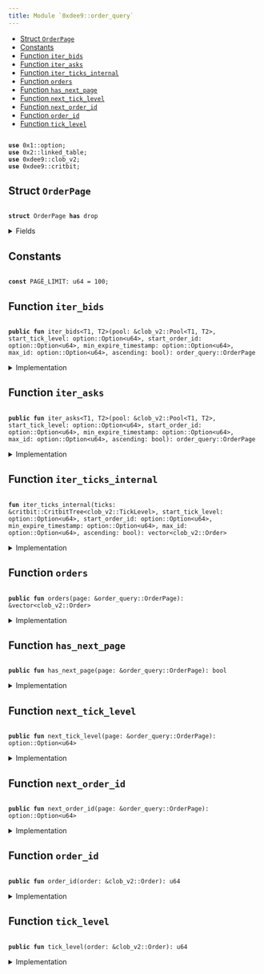 ```yaml
---
title: Module `0xdee9::order_query`
---
```




-  [Struct `OrderPage`](#0xdee9_order_query_OrderPage)
-  [Constants](#@Constants_0)
-  [Function `iter_bids`](#0xdee9_order_query_iter_bids)
-  [Function `iter_asks`](#0xdee9_order_query_iter_asks)
-  [Function `iter_ticks_internal`](#0xdee9_order_query_iter_ticks_internal)
-  [Function `orders`](#0xdee9_order_query_orders)
-  [Function `has_next_page`](#0xdee9_order_query_has_next_page)
-  [Function `next_tick_level`](#0xdee9_order_query_next_tick_level)
-  [Function `next_order_id`](#0xdee9_order_query_next_order_id)
-  [Function `order_id`](#0xdee9_order_query_order_id)
-  [Function `tick_level`](#0xdee9_order_query_tick_level)


<pre><code>
<b>use</b> <Link href="../move-stdlib/option.md#0x1_option">0x1::option</Link>;
<b>use</b> <Link href="../iota-framework/linked_table.md#0x2_linked_table">0x2::linked_table</Link>;
<b>use</b> <Link href="clob_v2.md#0xdee9_clob_v2">0xdee9::clob_v2</Link>;
<b>use</b> <Link href="critbit.md#0xdee9_critbit">0xdee9::critbit</Link>;
</code></pre>



<Link id="0xdee9_order_query_OrderPage"></Link>

## Struct `OrderPage`



<pre><code>
<b>struct</b> <Link href="order_query.md#0xdee9_order_query_OrderPage">OrderPage</Link> <b>has</b> drop
</code></pre>



<details>
<summary>Fields</summary>


<dl>
<dt>
<code>
orders: <Link href="../move-stdlib/vector.md#0x1_vector">vector</Link>&lt;<Link href="clob_v2.md#0xdee9_clob_v2_Order">clob_v2::Order</Link>&gt;</code>
</dt>
<dd>

</dd>
<dt>
<code>
has_next_page: bool</code>
</dt>
<dd>

</dd>
<dt>
<code>
next_tick_level: <Link href="../move-stdlib/option.md#0x1_option_Option">option::Option</Link>&lt;u64&gt;</code>
</dt>
<dd>

</dd>
<dt>
<code>
next_order_id: <Link href="../move-stdlib/option.md#0x1_option_Option">option::Option</Link>&lt;u64&gt;</code>
</dt>
<dd>

</dd>
</dl>


</details>

<Link id="@Constants_0"></Link>

## Constants


<Link id="0xdee9_order_query_PAGE_LIMIT"></Link>



<pre><code>
<b>const</b> <Link href="order_query.md#0xdee9_order_query_PAGE_LIMIT">PAGE_LIMIT</Link>: u64 = 100;
</code></pre>



<Link id="0xdee9_order_query_iter_bids"></Link>

## Function `iter_bids`



<pre><code>
<b>public</b> <b>fun</b> <Link href="order_query.md#0xdee9_order_query_iter_bids">iter_bids</Link>&lt;T1, T2&gt;(pool: &<Link href="clob_v2.md#0xdee9_clob_v2_Pool">clob_v2::Pool</Link>&lt;T1, T2&gt;, start_tick_level: <Link href="../move-stdlib/option.md#0x1_option_Option">option::Option</Link>&lt;u64&gt;, start_order_id: <Link href="../move-stdlib/option.md#0x1_option_Option">option::Option</Link>&lt;u64&gt;, min_expire_timestamp: <Link href="../move-stdlib/option.md#0x1_option_Option">option::Option</Link>&lt;u64&gt;, max_id: <Link href="../move-stdlib/option.md#0x1_option_Option">option::Option</Link>&lt;u64&gt;, ascending: bool): <Link href="order_query.md#0xdee9_order_query_OrderPage">order_query::OrderPage</Link>
</code></pre>



<details>
<summary>Implementation</summary>


<pre><code>
<b>public</b> <b>fun</b> <Link href="order_query.md#0xdee9_order_query_iter_bids">iter_bids</Link>&lt;T1, T2&gt;(
    pool: &Pool&lt;T1, T2&gt;,
    // tick level <b>to</b> start from
    start_tick_level: Option&lt;u64&gt;,
    // order id within that tick level <b>to</b> start from
    start_order_id: Option&lt;u64&gt;,
    // <b>if</b> provided, do not <b>include</b> orders <b>with</b> an expire timestamp less than the provided value (expired order),
    // value is in microseconds
    min_expire_timestamp: Option&lt;u64&gt;,
    // do not show orders <b>with</b> an ID larger than max_id--
    // i.e., orders added later than this one
    max_id: Option&lt;u64&gt;,
    // <b>if</b> <b>true</b>, the orders are returned in ascending tick level.
    ascending: bool,
): <Link href="order_query.md#0xdee9_order_query_OrderPage">OrderPage</Link> \{
    <b>let</b> bids = <Link href="clob_v2.md#0xdee9_clob_v2_bids">clob_v2::bids</Link>(pool);
    <b>let</b> <b>mut</b> orders = <Link href="order_query.md#0xdee9_order_query_iter_ticks_internal">iter_ticks_internal</Link>(
        bids,
        start_tick_level,
        start_order_id,
        min_expire_timestamp,
        max_id,
        ascending
    );
    <b>let</b> (orders, has_next_page, next_tick_level, next_order_id) = <b>if</b> (<Link href="../move-stdlib/vector.md#0x1_vector_length">vector::length</Link>(&orders) &gt; <Link href="order_query.md#0xdee9_order_query_PAGE_LIMIT">PAGE_LIMIT</Link>) \{
        <b>let</b> last_order = <Link href="../move-stdlib/vector.md#0x1_vector_pop_back">vector::pop_back</Link>(&<b>mut</b> orders);
        (orders, <b>true</b>, some(<Link href="clob_v2.md#0xdee9_clob_v2_tick_level">clob_v2::tick_level</Link>(&last_order)), some(<Link href="clob_v2.md#0xdee9_clob_v2_order_id">clob_v2::order_id</Link>(&last_order)))
    } <b>else</b> \{
        (orders, <b>false</b>, none(), none())
    };

    <Link href="order_query.md#0xdee9_order_query_OrderPage">OrderPage</Link> \{
        orders,
        has_next_page,
        next_tick_level,
        next_order_id
    }
}
</code></pre>



</details>

<Link id="0xdee9_order_query_iter_asks"></Link>

## Function `iter_asks`



<pre><code>
<b>public</b> <b>fun</b> <Link href="order_query.md#0xdee9_order_query_iter_asks">iter_asks</Link>&lt;T1, T2&gt;(pool: &<Link href="clob_v2.md#0xdee9_clob_v2_Pool">clob_v2::Pool</Link>&lt;T1, T2&gt;, start_tick_level: <Link href="../move-stdlib/option.md#0x1_option_Option">option::Option</Link>&lt;u64&gt;, start_order_id: <Link href="../move-stdlib/option.md#0x1_option_Option">option::Option</Link>&lt;u64&gt;, min_expire_timestamp: <Link href="../move-stdlib/option.md#0x1_option_Option">option::Option</Link>&lt;u64&gt;, max_id: <Link href="../move-stdlib/option.md#0x1_option_Option">option::Option</Link>&lt;u64&gt;, ascending: bool): <Link href="order_query.md#0xdee9_order_query_OrderPage">order_query::OrderPage</Link>
</code></pre>



<details>
<summary>Implementation</summary>


<pre><code>
<b>public</b> <b>fun</b> <Link href="order_query.md#0xdee9_order_query_iter_asks">iter_asks</Link>&lt;T1, T2&gt;(
    pool: &Pool&lt;T1, T2&gt;,
    // tick level <b>to</b> start from
    start_tick_level: Option&lt;u64&gt;,
    // order id within that tick level <b>to</b> start from
    start_order_id: Option&lt;u64&gt;,
    // <b>if</b> provided, do not <b>include</b> orders <b>with</b> an expire timestamp less than the provided value (expired order),
    // value is in microseconds
    min_expire_timestamp: Option&lt;u64&gt;,
    // do not show orders <b>with</b> an ID larger than max_id--
    // i.e., orders added later than this one
    max_id: Option&lt;u64&gt;,
    // <b>if</b> <b>true</b>, the orders are returned in ascending tick level.
    ascending: bool,
): <Link href="order_query.md#0xdee9_order_query_OrderPage">OrderPage</Link> \{
    <b>let</b> asks = <Link href="clob_v2.md#0xdee9_clob_v2_asks">clob_v2::asks</Link>(pool);
    <b>let</b> <b>mut</b> orders = <Link href="order_query.md#0xdee9_order_query_iter_ticks_internal">iter_ticks_internal</Link>(
        asks,
        start_tick_level,
        start_order_id,
        min_expire_timestamp,
        max_id,
        ascending
    );
    <b>let</b> (orders, has_next_page, next_tick_level, next_order_id) = <b>if</b> (<Link href="../move-stdlib/vector.md#0x1_vector_length">vector::length</Link>(&orders) &gt; <Link href="order_query.md#0xdee9_order_query_PAGE_LIMIT">PAGE_LIMIT</Link>) \{
        <b>let</b> last_order = <Link href="../move-stdlib/vector.md#0x1_vector_pop_back">vector::pop_back</Link>(&<b>mut</b> orders);
        (orders, <b>true</b>, some(<Link href="clob_v2.md#0xdee9_clob_v2_tick_level">clob_v2::tick_level</Link>(&last_order)), some(<Link href="clob_v2.md#0xdee9_clob_v2_order_id">clob_v2::order_id</Link>(&last_order)))
    } <b>else</b> \{
        (orders, <b>false</b>, none(), none())
    };

    <Link href="order_query.md#0xdee9_order_query_OrderPage">OrderPage</Link> \{
        orders,
        has_next_page,
        next_tick_level,
        next_order_id
    }
}
</code></pre>



</details>

<Link id="0xdee9_order_query_iter_ticks_internal"></Link>

## Function `iter_ticks_internal`



<pre><code>
<b>fun</b> <Link href="order_query.md#0xdee9_order_query_iter_ticks_internal">iter_ticks_internal</Link>(ticks: &<Link href="critbit.md#0xdee9_critbit_CritbitTree">critbit::CritbitTree</Link>&lt;<Link href="clob_v2.md#0xdee9_clob_v2_TickLevel">clob_v2::TickLevel</Link>&gt;, start_tick_level: <Link href="../move-stdlib/option.md#0x1_option_Option">option::Option</Link>&lt;u64&gt;, start_order_id: <Link href="../move-stdlib/option.md#0x1_option_Option">option::Option</Link>&lt;u64&gt;, min_expire_timestamp: <Link href="../move-stdlib/option.md#0x1_option_Option">option::Option</Link>&lt;u64&gt;, max_id: <Link href="../move-stdlib/option.md#0x1_option_Option">option::Option</Link>&lt;u64&gt;, ascending: bool): <Link href="../move-stdlib/vector.md#0x1_vector">vector</Link>&lt;<Link href="clob_v2.md#0xdee9_clob_v2_Order">clob_v2::Order</Link>&gt;
</code></pre>



<details>
<summary>Implementation</summary>


<pre><code>
<b>fun</b> <Link href="order_query.md#0xdee9_order_query_iter_ticks_internal">iter_ticks_internal</Link>(
    ticks: &CritbitTree&lt;TickLevel&gt;,
    // tick level <b>to</b> start from
    start_tick_level: Option&lt;u64&gt;,
    // order id within that tick level <b>to</b> start from
    <b>mut</b> start_order_id: Option&lt;u64&gt;,
    // <b>if</b> provided, do not <b>include</b> orders <b>with</b> an expire timestamp less than the provided value (expired order),
    // value is in microseconds
    min_expire_timestamp: Option&lt;u64&gt;,
    // do not show orders <b>with</b> an ID larger than max_id--
    // i.e., orders added later than this one
    max_id: Option&lt;u64&gt;,
    // <b>if</b> <b>true</b>, the orders are returned in ascending tick level.
    ascending: bool,
): <Link href="../move-stdlib/vector.md#0x1_vector">vector</Link>&lt;Order&gt; \{
    <b>let</b> <b>mut</b> tick_level_key = <b>if</b> (<Link href="../move-stdlib/option.md#0x1_option_is_some">option::is_some</Link>(&start_tick_level)) \{
        <Link href="../move-stdlib/option.md#0x1_option_destroy_some">option::destroy_some</Link>(start_tick_level)
    } <b>else</b> \{
        <b>let</b> (key, _) = <b>if</b> (ascending) \{
            <Link href="critbit.md#0xdee9_critbit_min_leaf">critbit::min_leaf</Link>(ticks)
        }<b>else</b> \{
            <Link href="critbit.md#0xdee9_critbit_max_leaf">critbit::max_leaf</Link>(ticks)
        };
        key
    };

    <b>let</b> <b>mut</b> orders = <Link href="../move-stdlib/vector.md#0x1_vector">vector</Link>[];

    <b>while</b> (tick_level_key != 0 && <Link href="../move-stdlib/vector.md#0x1_vector_length">vector::length</Link>(&orders) &lt; <Link href="order_query.md#0xdee9_order_query_PAGE_LIMIT">PAGE_LIMIT</Link> + 1) \{
        <b>let</b> tick_level = <Link href="critbit.md#0xdee9_critbit_borrow_leaf_by_key">critbit::borrow_leaf_by_key</Link>(ticks, tick_level_key);
        <b>let</b> open_orders = <Link href="clob_v2.md#0xdee9_clob_v2_open_orders">clob_v2::open_orders</Link>(tick_level);

        <b>let</b> <b>mut</b> next_order_key = <b>if</b> (<Link href="../move-stdlib/option.md#0x1_option_is_some">option::is_some</Link>(&start_order_id)) \{
            <b>let</b> key = <Link href="../move-stdlib/option.md#0x1_option_destroy_some">option::destroy_some</Link>(start_order_id);
            <b>if</b> (!<Link href="../iota-framework/linked_table.md#0x2_linked_table_contains">linked_table::contains</Link>(open_orders, key)) \{
                <b>let</b> (next_leaf, _) = <b>if</b> (ascending) \{
                    <Link href="critbit.md#0xdee9_critbit_next_leaf">critbit::next_leaf</Link>(ticks, tick_level_key)
                }<b>else</b> \{
                    <Link href="critbit.md#0xdee9_critbit_previous_leaf">critbit::previous_leaf</Link>(ticks, tick_level_key)
                };
                tick_level_key = next_leaf;
                <b>continue</b>
            };
            start_order_id = <Link href="../move-stdlib/option.md#0x1_option_none">option::none</Link>();
            some(key)
        }<b>else</b> \{
            *<Link href="../iota-framework/linked_table.md#0x2_linked_table_front">linked_table::front</Link>(open_orders)
        };

        <b>while</b> (<Link href="../move-stdlib/option.md#0x1_option_is_some">option::is_some</Link>(&next_order_key) && <Link href="../move-stdlib/vector.md#0x1_vector_length">vector::length</Link>(&orders) &lt; <Link href="order_query.md#0xdee9_order_query_PAGE_LIMIT">PAGE_LIMIT</Link> + 1) \{
            <b>let</b> key = <Link href="../move-stdlib/option.md#0x1_option_destroy_some">option::destroy_some</Link>(next_order_key);
            <b>let</b> order = <Link href="../iota-framework/linked_table.md#0x2_linked_table_borrow">linked_table::borrow</Link>(open_orders, key);

            // <b>if</b> the order id is greater than max_id, we end the iteration for this tick level.
            <b>if</b> (<Link href="../move-stdlib/option.md#0x1_option_is_some">option::is_some</Link>(&max_id) && key &gt; <Link href="../move-stdlib/option.md#0x1_option_destroy_some">option::destroy_some</Link>(max_id)) \{
                <b>break</b>
            };

            next_order_key = *<Link href="../iota-framework/linked_table.md#0x2_linked_table_next">linked_table::next</Link>(open_orders, key);

            // <b>if</b> expire timestamp is set, and <b>if</b> the order is expired, we skip it.
            <b>if</b> (<Link href="../move-stdlib/option.md#0x1_option_is_none">option::is_none</Link>(&min_expire_timestamp) ||
                <Link href="clob_v2.md#0xdee9_clob_v2_expire_timestamp">clob_v2::expire_timestamp</Link>(order) &gt; <Link href="../move-stdlib/option.md#0x1_option_destroy_some">option::destroy_some</Link>(min_expire_timestamp)) \{
                <Link href="../move-stdlib/vector.md#0x1_vector_push_back">vector::push_back</Link>(&<b>mut</b> orders, <Link href="clob_v2.md#0xdee9_clob_v2_clone_order">clob_v2::clone_order</Link>(order));
            };
        };
        <b>let</b> (next_leaf, _) = <b>if</b> (ascending) \{
            <Link href="critbit.md#0xdee9_critbit_next_leaf">critbit::next_leaf</Link>(ticks, tick_level_key)
        }<b>else</b> \{
            <Link href="critbit.md#0xdee9_critbit_previous_leaf">critbit::previous_leaf</Link>(ticks, tick_level_key)
        };
        tick_level_key = next_leaf;
    };
    orders
}
</code></pre>



</details>

<Link id="0xdee9_order_query_orders"></Link>

## Function `orders`



<pre><code>
<b>public</b> <b>fun</b> <Link href="order_query.md#0xdee9_order_query_orders">orders</Link>(page: &<Link href="order_query.md#0xdee9_order_query_OrderPage">order_query::OrderPage</Link>): &<Link href="../move-stdlib/vector.md#0x1_vector">vector</Link>&lt;<Link href="clob_v2.md#0xdee9_clob_v2_Order">clob_v2::Order</Link>&gt;
</code></pre>



<details>
<summary>Implementation</summary>


<pre><code>
<b>public</b> <b>fun</b> <Link href="order_query.md#0xdee9_order_query_orders">orders</Link>(page: &<Link href="order_query.md#0xdee9_order_query_OrderPage">OrderPage</Link>): &<Link href="../move-stdlib/vector.md#0x1_vector">vector</Link>&lt;Order&gt; \{
    &page.orders
}
</code></pre>



</details>

<Link id="0xdee9_order_query_has_next_page"></Link>

## Function `has_next_page`



<pre><code>
<b>public</b> <b>fun</b> <Link href="order_query.md#0xdee9_order_query_has_next_page">has_next_page</Link>(page: &<Link href="order_query.md#0xdee9_order_query_OrderPage">order_query::OrderPage</Link>): bool
</code></pre>



<details>
<summary>Implementation</summary>


<pre><code>
<b>public</b> <b>fun</b> <Link href="order_query.md#0xdee9_order_query_has_next_page">has_next_page</Link>(page: &<Link href="order_query.md#0xdee9_order_query_OrderPage">OrderPage</Link>): bool \{
    page.has_next_page
}
</code></pre>



</details>

<Link id="0xdee9_order_query_next_tick_level"></Link>

## Function `next_tick_level`



<pre><code>
<b>public</b> <b>fun</b> <Link href="order_query.md#0xdee9_order_query_next_tick_level">next_tick_level</Link>(page: &<Link href="order_query.md#0xdee9_order_query_OrderPage">order_query::OrderPage</Link>): <Link href="../move-stdlib/option.md#0x1_option_Option">option::Option</Link>&lt;u64&gt;
</code></pre>



<details>
<summary>Implementation</summary>


<pre><code>
<b>public</b> <b>fun</b> <Link href="order_query.md#0xdee9_order_query_next_tick_level">next_tick_level</Link>(page: &<Link href="order_query.md#0xdee9_order_query_OrderPage">OrderPage</Link>): Option&lt;u64&gt; \{
    page.next_tick_level
}
</code></pre>



</details>

<Link id="0xdee9_order_query_next_order_id"></Link>

## Function `next_order_id`



<pre><code>
<b>public</b> <b>fun</b> <Link href="order_query.md#0xdee9_order_query_next_order_id">next_order_id</Link>(page: &<Link href="order_query.md#0xdee9_order_query_OrderPage">order_query::OrderPage</Link>): <Link href="../move-stdlib/option.md#0x1_option_Option">option::Option</Link>&lt;u64&gt;
</code></pre>



<details>
<summary>Implementation</summary>


<pre><code>
<b>public</b> <b>fun</b> <Link href="order_query.md#0xdee9_order_query_next_order_id">next_order_id</Link>(page: &<Link href="order_query.md#0xdee9_order_query_OrderPage">OrderPage</Link>): Option&lt;u64&gt; \{
    page.next_order_id
}
</code></pre>



</details>

<Link id="0xdee9_order_query_order_id"></Link>

## Function `order_id`



<pre><code>
<b>public</b> <b>fun</b> <Link href="order_query.md#0xdee9_order_query_order_id">order_id</Link>(order: &<Link href="clob_v2.md#0xdee9_clob_v2_Order">clob_v2::Order</Link>): u64
</code></pre>



<details>
<summary>Implementation</summary>


<pre><code>
<b>public</b> <b>fun</b> <Link href="order_query.md#0xdee9_order_query_order_id">order_id</Link>(order: &Order): u64 \{
    <Link href="clob_v2.md#0xdee9_clob_v2_order_id">clob_v2::order_id</Link>(order)
}
</code></pre>



</details>

<Link id="0xdee9_order_query_tick_level"></Link>

## Function `tick_level`



<pre><code>
<b>public</b> <b>fun</b> <Link href="order_query.md#0xdee9_order_query_tick_level">tick_level</Link>(order: &<Link href="clob_v2.md#0xdee9_clob_v2_Order">clob_v2::Order</Link>): u64
</code></pre>



<details>
<summary>Implementation</summary>


<pre><code>
<b>public</b> <b>fun</b> <Link href="order_query.md#0xdee9_order_query_tick_level">tick_level</Link>(order: &Order): u64 \{
    <Link href="clob_v2.md#0xdee9_clob_v2_tick_level">clob_v2::tick_level</Link>(order)
}
</code></pre>



</details>
